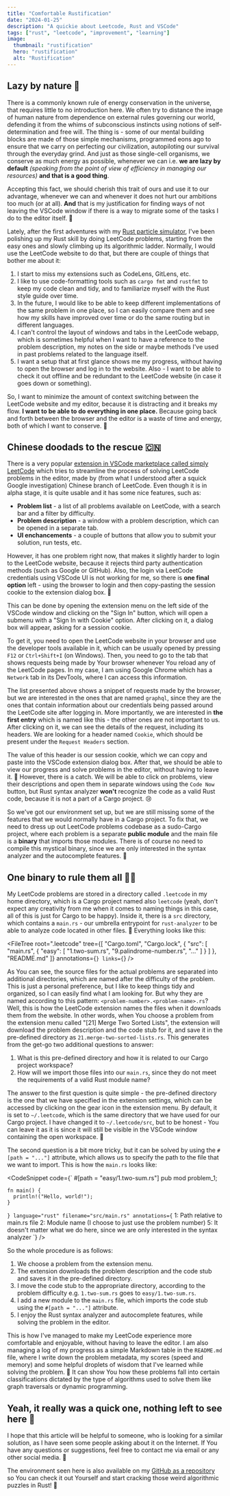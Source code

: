 ```yaml
---
title: "Comfortable Rustification"
date: "2024-01-25"
description: "A quickie about Leetcode, Rust and VSCode"
tags: ["rust", "leetcode", "improvement", "learning"]
image:
  thumbnail: "rustification"
  hero: "rustification"
  alt: "Rustification"
---
```


## Lazy by nature 🦥

There is a commonly known rule of energy conservation in the universe, that requires little to no introduction here.
We often try to distance the image of human nature from dependence on external rules governing our world,
defending it from the whims of subconscious instincts using notions of self-determination and free will.
The thing is - some of our mental building blocks are made of those simple mechanisms, programmed eons ago
to ensure that we carry on perfecting our civilization, autopiloting our survival through the everyday grind.
And just as those single-cell organisms, we conserve as much energy as possible, whenever we can i.e. **we are lazy
by default** *(speaking from the point of view of efficiency in managing our resources)* **and that is a good thing**.

Accepting this fact, we should cherish this trait of ours and use it to our advantage, whenever we can and whenever
it does not hurt our ambitions too much (or at all). **And** that is my justification for finding ways of not leaving
the VSCode window if there is a way to migrate some of the tasks I do to the editor itself. 🤷

Lately, after the first adventures with my [Rust particle simulator],
I've been polishing up my Rust skill by doing LeetCode problems, starting from the easy ones and slowly climbing
up its algorithmic ladder. Normally, I would use the LeetCode website to do that, but there are couple of things that
bother me about it:

1. I start to miss my extensions such as CodeLens, GitLens, etc.
2. I like to use code-formatting tools such as `cargo fmt` and `rustfmt` to keep my code clean and tidy, and
   to familiarize myself with the Rust style guide over time.
3. In the future, I would like to be able to keep different implementations of the same problem in one place, so I can
   easily compare them and see how my skills have improved over time or do the same routing but in different languages.
4. I can't control the layout of windows and tabs in the LeetCode webapp, which is sometimes helpful when I want to
   have a reference to the problem description, my notes on the side or maybe methods I've used in past problems
   related to the language itself.
5. I want a setup that at first glance shows me my progress, without having to open the browser and log in to the
   website. Also - I want to be able to check it out offline and be redundant to the LeetCode website (in case it
    goes down or something).

So, I want to minimize the amount of context switching between the LeetCode website and my editor, because it is
distracting and it breaks my flow. **I want to be able to do everything in one place.** Because going back and forth
between the browser and the editor is a waste of time and energy, both of which I want to conserve. 🔌

## Chinese doodads to the rescue 🇨🇳

There is a very popular [extension in VSCode marketplace called simply LeetCode] which tries to streamline the process
of solving LeetCode problems in the editor, made by (from what I understood after a squick Google investigation)
Chinese branch of LeetCode. Even though it is in alpha stage, it is quite usable and it has some nice features, such as:

- **Problem list** - a list of all problems available on LeetCode, with a search bar and a filter by difficulty.
- **Problem description** - a window with a problem description, which can be opened in a separate tab.
- **UI enchancements** - a couple of buttons that allow you to submit your solution, run tests, etc.

<CaptionedImage
  src="/assets/images/leetcode_ext.png"
  alt="A very nice extension with a **very** important disclaimer (excuse my Polish in the screenshot 😅)"
  height="400"
/>

However, it has one problem right now, that makes it slightly harder to login to the LeetCode website, because it
rejects third party authentication methods (such as Google or GitHub). Also, the login via LeetCode credentials
using VSCode UI is not working for me, so there is **one final option** left - using the browser to login and
then copy-pasting the session cookie to the extension dialog box. 🍪

This can be done by opening the extension menu on the left side of the VSCode window and clicking on the
"Sign In" button, which will open a submenu with a "Sign In with Cookie" option. After clicking on it, a dialog
box will appear, asking for a session cookie.

<CaptionedImage
  src="/assets/images/leetcode_login.png"
  alt="Step-by-step login process (You can even see this article in the background! 🤯)"
  height="400"
/>

To get it, you need to open the LeetCode website in your browser and use the developer tools available in it,
which can be usually opened by pressing `F12` or `Ctrl+Shift+I` (on Windows). Then, you need to go to the
tab that shows requests being made by Your browser whenever You reload any of the LeetCode pages. In my case,
I am using Google Chrome which has a `Network` tab in its DevTools, where I can access this information.

<CaptionedImage
  src="/assets/images/leetcode_network.png"
  alt="A list of HTTP requests made by the browser, visible in Google Chrome DevTools"
  height="300"
/>

The list presented above shows a snippet of requests made by the browser, but we are interested in the ones that are
named `graphql`, since they are the ones that contain information about our credentials being passed around the 
LeetCode site after logging in. More importantly, we are interested in **the first entry** which is named like this -
the other ones are not important to us. After clicking on it, we can see the details of the request, including
its headers. We are looking for a header named `Cookie`, which should be present under the `Request Headers` section. 

<CaptionedImage
  src="/assets/images/leetcode_cookie.png"
  alt="LeetCode session cookie, visible in Google Chrome DevTools"
  height="200"
/>

The value of this header is our session cookie, which we can copy and paste into the VSCode extension dialog box.
After that, we should be able to view our progress and solve problems in the editor, without having to leave it. 🎉
However, there is a catch. We will be able to click on problems, view their descriptions and open them in separate
windows using the `Code Now` button, but Rust syntax analyzer **won't** recognize the code as a valid Rust code,
because it is not a part of a Cargo project. 😢

<CaptionedImage
  src="/assets/images/leetcode_initial_env.png"
  alt="As You can see, no autocomplete shows up, even though Rust should know it its an `Option` variable"
  height="700"
/>

So we've got our environment set up, but we are still missing some of the features that we would normally have
in a Cargo project. To fix that, we need to dress up out LeetCode problems codebase as a sudo-Cargo project,
where each problem is a separate **public module** and the main file is a **binary** that imports those modules.
There is of course no need to compile this mystical binary, since we are only interested in the syntax analyzer
and the autocomplete features. 🧙

## One binary to rule them all 💍🦀

<StyledSVG
  src='images/ring'
  alt='One ring'
  class='invert grayscale w-11/12 mx-auto my-8 h-52 lg:h-96'
/>

My LeetCode problems are stored in a directory called `.leetcode` in my home directory, which is a Cargo project
named also `leetcode` (yeah, don't expect any creativity from me when it comes to naming things in this case,
all of this is just for Cargo to be happy). Inside it, there is a `src` directory, which contains a `main.rs` -
our umbrella entrypoint for `rust-analyzer` to be able to analyze code located in other files. 📁
Everything looks like this:

<FileTree
  root=".leetcode"
  tree={[
    "Cargo.toml",
    "Cargo.lock",
    {
      "src": [
        "main.rs",
        {
          "easy": [
            "1.two-sum.rs",
            "9.palindrome-number.rs",
            "..."
          ]
        }
      ]
    },
    "README.md"
  ]}
  annotations={``}
  links={``}
/>

As You can see, the source files for the actual problems are separated into additional directories, which are
named after the difficulty of the problem. This is just a personal preference, but I like to keep things tidy
and organized, so I can easily find what I am looking for. But why they are named according to this pattern:
`<problem-number>.<problem-name>.rs`? Well, this is how the LeetCode extension names the files when it downloads
them from the website. In other words, when You choose a problem from the extension menu called
"[21] Merge Two Sorted Lists", the extension will download the problem description and the code stub for it, and save it
in the pre-defined directory as `21.merge-two-sorted-lists.rs`. This generates from the get-go two additional questions
to answer:

1. What is this pre-defined directory and how it is related to our Cargo project workspace?
2. How will we import those files into our `main.rs`, since they do not meet the requirements of a valid Rust module name?

The answer to the first question is quite simple - the pre-defined directory is the one that we have specified in the
extension settings, which can be accessed by clicking on the gear icon in the extension menu. By default, it is set
to `~/.leetcode`, which is the same directory that we have used for our Cargo project. I have changed it to `~/.leetcode/src`,
but to be honest - You can leave it as it is since it will still be visible in the VSCode window containing the
open workspace. 🤷

The second question is a bit more tricky, but it can be solved by using the `#[path = "..."]` attribute, which
allows us to specify the path to the file that we want to import. This is how the `main.rs` looks like:

<CodeSnippet
  code={`
    #[path = "easy/1.two-sum.rs"]
    pub mod problem_1;

    fn main() {
      println!("Hello, world!");
    }
  `}
  language="rust"
  filename="src/main.rs"
  annotations={`
    1: Path relative to main.rs file
    2: Module name (I choose to just use the problem number)
    5: It doesn't matter what we do here, since we are only interested in the syntax analyzer
  `}
/>

So the whole procedure is as follows:

1. We choose a problem from the extension menu.
2. The extension downloads the problem description and the code stub and saves it in the pre-defined directory.
3. I move the code stub to the appropriate directory, according to the problem difficulty e.g. `1.two-sum.rs` goes to `easy/1.two-sum.rs`.
4. I add a new module to the `main.rs` file, which imports the code stub using the `#[path = "..."]` attribute.
5. I enjoy the Rust syntax analyzer and autocomplete features, while solving the problem in the editor.

<CaptionedImage
  src="/assets/images/leetcode_final.png"
  alt="As You can see, the autocomplete works and the syntax analyzer is happy 🎉"
  height="700"
/>

This is how I've managed to make my LeetCode experience more comfortable and enjoyable, without having to leave
the editor. I am also managing a log of my progress as a simple Markdown table in the `README.md` file, where I
write down the problem metadata, my scores (speed and memory) and some helpful droplets of wisdom that I've learned
while solving the problem. 📝 It can show You how these problems fall into certain classifications dictated by
the type of algorithms used to solve them like graph traversals or dynamic programming.

## Yeah, it really was a quick one, nothing left to see here 🤷

I hope that this article will be helpful to someone, who is looking for a similar solution, as I have seen
some people asking about it on the Internet. If You have any questions or suggestions, feel free to contact me
via email or any other social media. 📧

The environment seen here is also available on my [GitHub as a repository] so You can check it out Yourself
and start cracking those weird algorithmic puzzles in Rust! 🦀

[Rust particle simulator]: https://kamilrybacki.gda.pl/posts/particles_of_rust_one/
[extension in VSCode marketplace called simply LeetCode]: https://marketplace.visualstudio.com/items?itemName=LeetCode.vscode-leetcode
[GitHub as a repository]: https://github.com/kamilrybacki/RustyLeetcode
